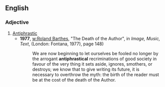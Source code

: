 ==English==
===Adjective===
{{en-adj}}
# [[antiphrastic|Antiphrastic]]
#*'''1977''', [[w:Roland Barthes]], "The Death of the Author", in ''Image, Music, Text'', (London: Fontana, 1977), page 148)
#*:We are now beginning to let ourselves be fooled no longer by the arrogant '''antiphrastical''' recriminations of good society in favour of the very thing it sets aside, ignores, smothers, or destroys; we know that to give writing its future, it is necessary to overthrow the myth: the birth of the reader must be at the cost of the death of the Author.
